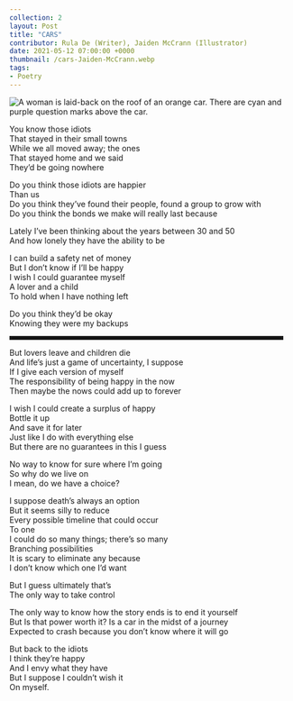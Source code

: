 ```yaml
---
collection: 2
layout: Post
title: "CARS"
contributor: Rula De (Writer), Jaiden McCrann (Illustrator)
date: 2021-05-12 07:00:00 +0000
thumbnail: /cars-Jaiden-McCrann.webp
tags: 
- Poetry
---
```

<img src="{{ site.baseurl }}/uploads/2/cars-Jaiden-McCrann.png" 
    alt="A woman is laid-back on the roof of an orange car. There are cyan and purple question marks above the car." 
    class="w650" />

You know those idiots  
That stayed in their small towns  
While we all moved away; the ones  
That stayed home and we said  
They’d be going nowhere  

Do you think those idiots are happier  
Than us  
Do you think they’ve found their people, found a group to grow with  
Do you think the bonds we make will really last because  

Lately I’ve been thinking about the years between 30 and 50  
And how lonely they have the ability to be  

I can build a safety net of money  
But I don’t know if I’ll be happy  
I wish I could guarantee myself  
A lover and a child  
To hold when I have nothing left  

Do you think they’d be okay  
Knowing they were my backups  

<hr style="margin-left: 0; max-width: 480px; border-style: solid; background-color: #000" />

But lovers leave and children die  
And life’s just a game of uncertainty, I suppose  
If I give each version of myself  
The responsibility of being happy in the now  
Then maybe the nows could add up to forever  

I wish I could create a surplus of happy  
Bottle it up  
And save it for later  
Just like I do with everything else  
But there are no guarantees in this I guess  

No way to know for sure where I’m going  
So why do we live on  
I mean, do we have a choice?  

I suppose death’s always an option  
But it seems silly to reduce  
Every possible timeline that could occur  
To one  
I could do so many things; there’s so many  
Branching possibilities  
It is scary to eliminate any because  
I don’t know which one I’d want  

But I guess ultimately that’s  
The only way to take control  

The only way to know how the story ends is to end it yourself  
But Is that power worth it? Is a car in the midst of a journey  
Expected to crash because you don’t know where it will go  

But back to the idiots  
I think they’re happy  
And I envy what they have  
But I suppose I couldn’t wish it  
On myself.  